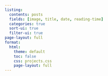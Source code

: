 ```yaml
---
listing:
  contents: posts
  fields: [image, title, date, reading-time]
  categories: true
  sort-ui: true
  filter-ui: true
page-layout: full
format:
  html:
    theme: default
    toc: false
    css: projects.css
    page-layout: full
---
```

